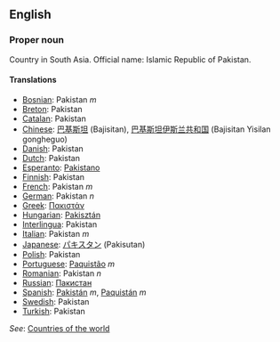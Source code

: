 ==English==

===Proper noun===

Country in South Asia. Official name: Islamic Republic of Pakistan.

====Translations====

*[[Bosnian]]: Pakistan ''m''
*[[Breton]]: Pakistan
*[[Catalan]]: Pakistan
*[[Chinese]]: [[巴基斯坦]] (Bajisitan), [[巴基斯坦伊斯兰共和国]] (Bajisitan Yisilan gongheguo)
*[[Danish]]: Pakistan
*[[Dutch]]: Pakistan
*[[Esperanto]]: [[Pakistano]]
*[[Finnish]]: Pakistan
*[[French]]: Pakistan ''m''
*[[German]]: Pakistan ''n''
*[[Greek]]: [[Πακιστάν]]
*[[Hungarian]]: [[Pakisztán]]
*[[Interlingua]]: Pakistan
*[[Italian]]: Pakistan ''m''
*[[Japanese]]: [[パキスタン]] (Pakisutan)
*[[Polish]]: Pakistan
*[[Portuguese]]: [[Paquistão]] ''m''
*[[Romanian]]: Pakistan ''n''
*[[Russian]]: [[Пакистан]]
*[[Spanish]]: [[Pakistán]] ''m'', [[Paquistán]] ''m''
*[[Swedish]]: Pakistan
*[[Turkish]]: Pakistan

''See'': [[Countries of the world]]